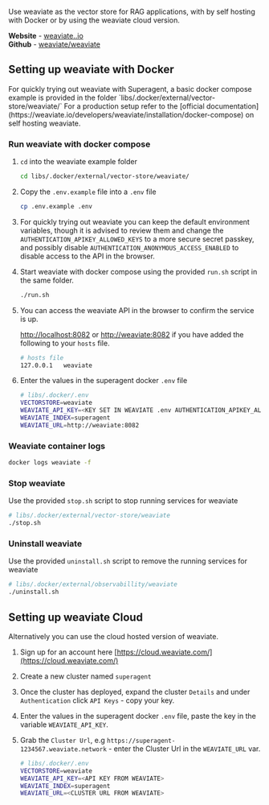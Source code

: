 Use weaviate as the vector store for RAG applications, with by self hosting with Docker or by using the weaviate cloud version.

**Website** - [weaviate..io](https://weaviate.io/)
<br/>
**Github** - [weaviate/weaviate](https://github.com/weaviate/weaviate)

## Setting up weaviate with Docker

<Callout intent="warn">
For quickly trying out weaviate with Superagent, a basic docker compose example is provided in the folder `libs/.docker/external/vector-store/weaviate/`
For a production setup refer to the [official documentation](https://weaviate.io/developers/weaviate/installation/docker-compose) on self hosting weaviate.
</Callout>
<br/>

### Run weaviate with docker compose

1. `cd` into the weaviate example folder

    ``` bash
    cd libs/.docker/external/vector-store/weaviate/
    ```

2. Copy the `.env.example` file into a `.env` file

    ``` bash
    cp .env.example .env
    ```

3. For quickly trying out weaviate you can keep the default environment variables, though it is advised to review them and change the `AUTHENTICATION_APIKEY_ALLOWED_KEYS` to a more secure secret passkey, and possibly disable `AUTHENTICATION_ANONYMOUS_ACCESS_ENABLED` to disable access to the API in the browser.

4. Start weaviate with docker compose using the provided `run.sh` script in the same folder.

   ``` bash
   ./run.sh
   ```

5. You can access the weaviate API in the browser to confirm the service is up.

    [http://localhost:8082](http://localhost:8082) or [http://weaviate:8082](http://weaviate:8082) if you have added the following to your `hosts` file.

    ``` bash
    # hosts file
    127.0.0.1   weaviate
    ```

6. Enter the values in the superagent docker `.env` file

    ``` bash
    # libs/.docker/.env
    VECTORSTORE=weaviate
    WEAVIATE_API_KEY=<KEY SET IN WEAVIATE .env AUTHENTICATION_APIKEY_ALLOWED_KEYS>
    WEAVIATE_INDEX=superagent
    WEAVIATE_URL=http://weaviate:8082
    
    ```

### Weaviate container logs

``` bash
docker logs weaviate -f
```

### Stop weaviate

Use the provided `stop.sh` script to stop running services for weaviate

``` bash
# libs/.docker/external/vector-store/weaviate
./stop.sh
```

### Uninstall weaviate

Use the provided `uninstall.sh` script to remove the running services for weaviate

``` bash
# libs/.docker/external/observabillity/weaviate
./uninstall.sh
```

## Setting up weaviate Cloud

Alternatively you can use the cloud hosted version of weaviate.

1. Sign up for an account here [https://cloud.weaviate.com/](https://cloud.weaviate.com/)
2. Create a new cluster named `superagent`
3. Once the cluster has deployed, expand the cluster `Details` and under `Authentication` click `API Keys` - copy your key.
4. Enter the values in the superagent docker `.env` file, paste the key in the variable `WEAVIATE_API_KEY`.
5. Grab the `Cluster Url`, e.g `https://superagent-1234567.weaviate.network` - enter the Cluster Url in the `WEAVIATE_URL` var.

    ``` bash
    # libs/.docker/.env
    VECTORSTORE=weaviate
    WEAVIATE_API_KEY=<API KEY FROM WEAVIATE>
    WEAVIATE_INDEX=superagent
    WEAVIATE_URL=<CLUSTER URL FROM WEAVIATE>

    ```
